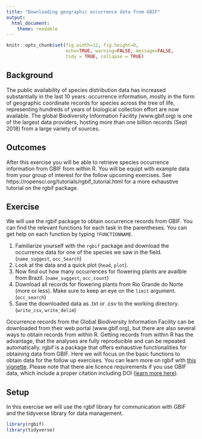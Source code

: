```yaml
---
title: "Downloading geographic occurrence data from GBIF"
output: 
  html_document:
    theme: readable
---
```


```r
knitr::opts_chunk$set(fig.width=12, fig.height=8, 
                      echo=TRUE, warning=FALSE, message=FALSE,
                      tidy = TRUE, collapse = TRUE)
```

## Background
The public availability of species distribution data has increased substantially in the last 10 years: occurrence information, mostly in the form of geographic coordinate records for species across the tree of life, representing hundreds of years of biological collection effort are now available. The global Biodiversity Information Facility (www.gbif.org) is one of the largest data providers, hosting more than one billion records (Sept 2018) from a large variety of sources.

## Outcomes
After this exercise you will be able to retrieve species occurrence information from GBIF from within R. You will be equipt with example data from your group of interest for the follow upcoming exercises. See https://ropensci.org/tutorials/rgbif_tutorial.html for a more exhaustive tutorial on the rgbif package.

## Exercise
We will use the rgbif package to obtain occurrence records from GBIF. You can find the relevant functions for each task in the parentheses. You can get help on each function by typing `?FUNCTIONNAME`. 


1. Familiarize yourself with the `rgbif` package and download the occurrence data for one of the species we saw in the field. (`name_suggest`, `occ_Search`)
2. Look at the data and a quick plot (`head`, `plot`).
3. Now find out how many occurrences for flowering plants are availble from Brazil.  (`name_suggest`, `occ_count`)
4. Download all records for flowering plants from Rio Grande do Norte (more or less). Make sure to keep an eye on the `limit` argument. (`occ_search`)
5. Save the downloaded data as .txt or .csv to the working directory. (`write_csv`, `write_delim`)
<!-- 6. DOwnload records from at least one additional databases, for example https://www.idigbio.org/ and http://www.splink.org.br/. -->


<!-- 1. Download data for a single species in your group of interest and save them in a data.frame. For this exercise make sure to limit the download to a reasonable number of records (e.g. 5000), using the `limit` argument (`name_suggest`, `occ_search`). -->
<!-- 2. Look at the data and a quick plot (`head`, `plot`). -->
<!-- 3. How many records are there for your entire group of interest, globally and in Brazil (`occ_count`)? -->
<!-- 4. Download all data for your group from Brazil, or if the group is very large from the North East. -->
<!-- 5. Save the downloaded data as .txt or .csv to the working directory. (`write_csv`, `write_delim`) -->
<!-- 6. You can check additional databases for more records of your group, for plants for example https://www.idigbio.org/ and http://www.splink.org.br/. -->

Occurrence records from the Global Biodiversity Information Facility can be downloaded from their web portal (www.gbif.org), but there are also several ways to obtain records from within R. Getting records from within R has the advantage, that the analyses are fully reproducible and can be repeated automatically. rgbif is a package that offers exhaustive functionalities for obtaining data from GBIF. Here we will focus on the basic functions to obtain data for the follow up exercises. You can learn more on rgbif with [this vignette](https://ropensci.org/tutorials/rgbif_tutorial.html). Please note that there are licence requirements if you use GBIF data, which include a proper citation including DOI ([learn more here](https://www.gbif.org/citation-guidelines)).

## Setup
In this exercise we will use the rgbif library for communication with GBIF and the tidyverse library for data management.

```r
library(rgbif)
library(tidyverse)
```
